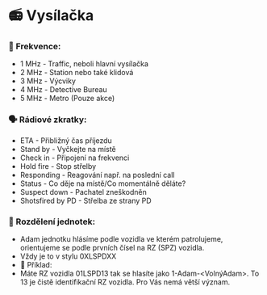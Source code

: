 # 📻 Vysílačka

### 🔢 Frekvence:

* 1 MHz - Traffic, neboli hlavní vysílačka
* 2 MHz - Station nebo také klidová
* 3 MHz - Výcviky
* 4 MHz - Detective Bureau
* 5 MHz - Metro (Pouze akce)

### 🗣️ Rádiové zkratky:

* ETA - Přibližný čas příjezdu
* Stand by - Vyčkejte na místě
* Check in - Připojení na frekvenci
* Hold fire - Stop střelby
* Responding - Reagování např. na poslední call
* Status - Co děje na místě/Co momentálně děláte?
* Suspect down - Pachatel zneškodněn
* Shotsfired by PD - Střelba ze strany PD

### 👮 Rozdělení jednotek:

* Adam jednotku hlásíme podle vozidla ve kterém patrolujeme, orientujeme se podle prvních čísel na RZ (SPZ) vozidla.
* Vždy je to v stylu 0XLSPDXX
* 🚓 Příklad:
* Máte RZ vozidla 01LSPD13 tak se hlasíte jako 1-Adam-\<VolnýAdam>. To 13 je čistě identifikační RZ vozidla. Pro Vás nemá větší význam.